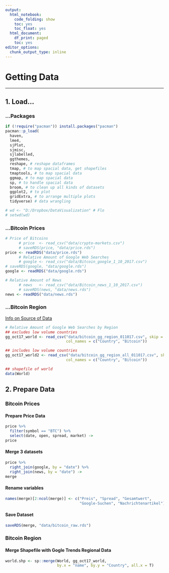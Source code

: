 ```yaml
---
output:
  html_notebook:
    code_folding: show
    toc: yes
    toc_float: yes
  html_document:
    df_print: paged
    toc: yes
editor_options: 
  chunk_output_type: inline
---
```


# Getting Data


***

## 1. Load... {.tabset}
### ...Packages
```r
if (!require("pacman")) install.packages("pacman")
pacman::p_load(
  haven,
  lme4, 
  sjPlot,
  sjmisc,
  sjlabelled,
  ggthemes, 
  reshape, # reshape dataframes
  tmap, # to map spacial data, get shapefiles
  tmaptools, # to map spacial data
  ggmap, # to map spacial data
  sp, # to handle spacial data
  broom, # to clean up all kinds of datasets
  ggplot2, # to plot 
  gridExtra, # to arrange multiple plots
  tidyverse) # data wrangling

# wd <- "D:/Dropbox/DataVisualization" # Flo
# setwd(wd)
```

### ...Bitcoin Prices
```r
# Price of Bitcoins
      # price  <- read_csv("data/crypto-markets.csv")
      # saveRDS(price, "data/price.rds")
price <- readRDS("data/price.rds")
      # Relative Amount of Google Web Searches
      # google <- read_csv("data/Bitcoin_google_1_10_2017.csv")
# saveRDS(google, "data/google.rds")
google <- readRDS("data/google.rds")

# Relative Amount of News
      # news   <- read_csv("data/Bitcoin_news_1_10_2017.csv")
      # saveRDS(news, "data/news.rds")
news <- readRDS("data/news.rds")
```

### ...Bitcoin Region
[Info on Source of Data](https://support.google.com/trends/answer/4355212)
```r
# Relative Amount of Google Web Searches by Region
## excludes low volume countries
gg_oct17_world <- read_csv("data/bitcoin_gg_region_011017.csv", skip = 3,
                           col_names = c("Country", "Bitcoin"))

## includes low volume countries
gg_oct17_world2 <- read_csv("data/bitcoin_gg_region_all_011017.csv", skip = 3,
                           col_names = c("Country", "Bitcoin"))

## shapefile of world
data(World)
```

## 2. Prepare Data {.tabset}
### Bitcoin Prices
#### Prepare Price Data
```r
price %>%
  filter(symbol == "BTC") %>%
  select(date, open, spread, market) ->
price
```

#### Merge 3 datasets
```r
price %>%
  right_join(google, by = "date") %>% 
  right_join(news, by = "date") ->
merge
```

#### Rename variables
```r
names(merge)[2:ncol(merge)] <- c("Preis", "Spread", "Gesamtwert", 
                                 "Google-Suchen", "Nachrichtenartikel")
```

#### Save Dataset
```r
saveRDS(merge, "data/bitcoin_raw.rds")
```


### Bitcoin Region

#### Merge Shapefile with Gogle Trends Regional Data
```r
world.shp <- sp::merge(World, gg_oct17_world, 
                       by.x = "name", by.y = "Country", all.x = T)
```

